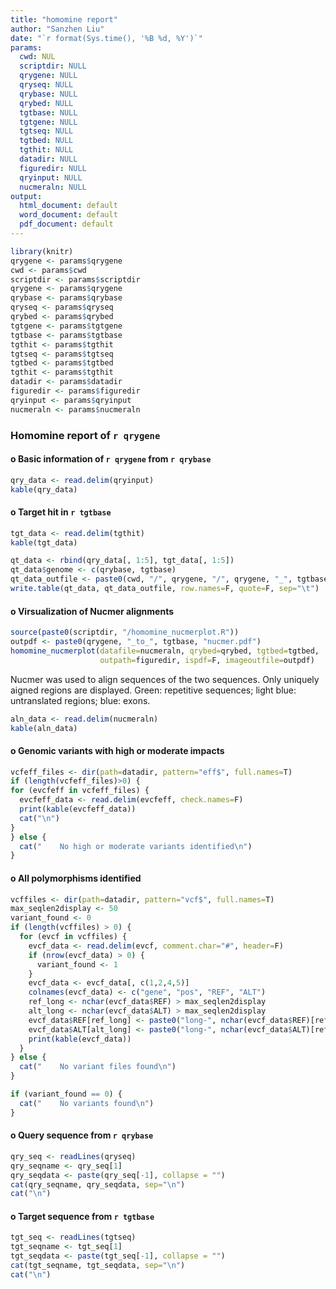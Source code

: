 ```yaml
---
title: "homomine report"
author: "Sanzhen Liu"
date: "`r format(Sys.time(), '%B %d, %Y')`"
params:
  cwd: NUL
  scriptdir: NULL
  qrygene: NULL
  qryseq: NULL
  qrybase: NULL
  qrybed: NULL
  tgtbase: NULL
  tgtgene: NULL
  tgtseq: NULL
  tgtbed: NULL
  tgthit: NULL
  datadir: NULL
  figuredir: NULL
  qryinput: NULL
  nucmeraln: NULL
output:
  html_document: default
  word_document: default
  pdf_document: default
---
```


```r
library(knitr)
qrygene <- params$qrygene
cwd <- params$cwd
scriptdir <- params$scriptdir
qrygene <- params$qrygene
qrybase <- params$qrybase
qryseq <- params$qryseq
qrybed <- params$qrybed
tgtgene <- params$tgtgene
tgtbase <- params$tgtbase
tgthit <- params$tgthit
tgtseq <- params$tgtseq
tgtbed <- params$tgtbed
tgthit <- params$tgthit
datadir <- params$datadir
figuredir <- params$figuredir
qryinput <- params$qryinput
nucmeraln <- params$nucmeraln
```

### Homomine report of **`r qrygene`**

#### o Basic information of `r qrygene` from `r qrybase`
```r
qry_data <- read.delim(qryinput)
kable(qry_data)
```

#### o Target hit in `r tgtbase`
```r
tgt_data <- read.delim(tgthit)
kable(tgt_data)
```

```r
qt_data <- rbind(qry_data[, 1:5], tgt_data[, 1:5])
qt_data$genome <- c(qrybase, tgtbase)
qt_data_outfile <- paste0(cwd, "/", qrygene, "/", qrygene, "_", tgtbase, ".homo.txt")
write.table(qt_data, qt_data_outfile, row.names=F, quote=F, sep="\t")
```

#### o Virsualization of Nucmer alignments
```r
source(paste0(scriptdir, "/homomine_nucmerplot.R"))
outpdf <- paste0(qrygene, "_to_", tgtbase, "nucmer.pdf")
homomine_nucmerplot(datafile=nucmeraln, qrybed=qrybed, tgtbed=tgtbed,
                    outpath=figuredir, ispdf=F, imageoutfile=outpdf)
```
Nucmer was used to align sequences of the two sequences. Only uniquely aigned regions are displayed. Green: repetitive sequences; light blue: untranslated regions; blue: exons.

```r
aln_data <- read.delim(nucmeraln)
kable(aln_data)
```

#### o Genomic variants with high or moderate impacts
```r
vcfeff_files <- dir(path=datadir, pattern="eff$", full.names=T)
if (length(vcfeff_files)>0) {
for (evcfeff in vcfeff_files) {
  evcfeff_data <- read.delim(evcfeff, check.names=F)
  print(kable(evcfeff_data))
  cat("\n")
}
} else {
  cat("    No high or moderate variants identified\n")
}
```

#### o All polymorphisms identified
```r
vcffiles <- dir(path=datadir, pattern="vcf$", full.names=T)
max_seqlen2display <- 50
variant_found <- 0
if (length(vcffiles) > 0) {
  for (evcf in vcffiles) {
    evcf_data <- read.delim(evcf, comment.char="#", header=F)
    if (nrow(evcf_data) > 0) {
      variant_found <- 1
    }
    evcf_data <- evcf_data[, c(1,2,4,5)]
    colnames(evcf_data) <- c("gene", "pos", "REF", "ALT")
    ref_long <- nchar(evcf_data$REF) > max_seqlen2display
    alt_long <- nchar(evcf_data$ALT) > max_seqlen2display
    evcf_data$REF[ref_long] <- paste0("long-", nchar(evcf_data$REF)[ref_long], "bp")
    evcf_data$ALT[alt_long] <- paste0("long-", nchar(evcf_data$ALT)[ref_long], "bp")
    print(kable(evcf_data))
  }
} else {
  cat("    No variant files found\n")
}

if (variant_found == 0) {
  cat("    No variants found\n")
}
```

#### o Query sequence from `r qrybase`
```r
qry_seq <- readLines(qryseq)
qry_seqname <- qry_seq[1]
qry_seqdata <- paste(qry_seq[-1], collapse = "")
cat(qry_seqname, qry_seqdata, sep="\n")
cat("\n")
```

#### o Target sequence from `r tgtbase`
```r
tgt_seq <- readLines(tgtseq)
tgt_seqname <- tgt_seq[1]
tgt_seqdata <- paste(tgt_seq[-1], collapse = "")
cat(tgt_seqname, tgt_seqdata, sep="\n")
cat("\n")
```